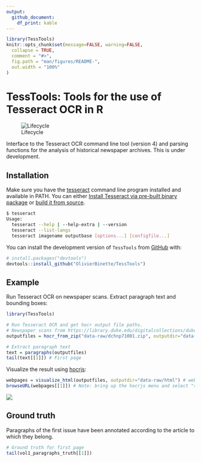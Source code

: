 ```yaml
---
output: 
  github_document:
    df_print: kable
---
```


<!-- README.md is generated from README.Rmd. Please edit that file -->

```r
library(TessTools)
knitr::opts_chunk$set(message=FALSE, warning=FALSE,
  collapse = TRUE,
  comment = "#>",
  fig.path = "man/figures/README-",
  out.width = "100%"
)
```

# TessTools: Tools for the use of Tesseract OCR in R

![Lifecycle](https://img.shields.io/badge/lifecycle-experimental-orange.svg)

Interface to the Tesseract OCR command line tool (version 4) and parsing functions for the analysis of historical newspaper archives. This is under development.


## Installation

Make sure you have the [tesseract](https://github.com/tesseract-ocr/tesseract) command line program installed and available in PATH. You can either [Install Tesseract via pre-built binary package](https://tesseract-ocr.github.io/tessdoc/Home.html)
or [build it from source](https://tesseract-ocr.github.io/tessdoc/Compiling.html).

```bash
$ tesseract
Usage:
  tesseract --help | --help-extra | --version
  tesseract --list-langs
  tesseract imagename outputbase [options...] [configfile...]
```

You can install the development version of `TessTools` from [GitHub](https://github.com/) with:

``` r
# install.packages("devtools")
devtools::install_github("OlivierBinette/TessTools")
```
## Example

Run Tesseract OCR on newspaper scans. Extract paragraph text and bounding boxes:

```r
library(TessTools)

# Run Tesseract OCR and get hocr output file paths.
# Newspaper scans from https://library.duke.edu/digitalcollections/dukechronicle_dchnp71001/
outputfiles = hocr_from_zip("data-raw/dchnp71001.zip", outputdir="data-raw/hocr", exdir="data-raw/img")

# Extract paragraph text
text = paragraphs(outputfiles)
tail(text[[1]]) # First page
```

Visualize the result using [hocrjs](https://github.com/kba/hocrjs):

```r
webpages = visualize_html(outputfiles, outputdir="data-raw/html") # webpage is at data-raw/html/dchnp71001-html
browseURL(webpages[[1]]) # Note: bring up the hocrjs menu and select "show background image"
```

![](hocrjs.png)

## Ground truth

Paragraphs of the first issue have been annotated according to the article to which they belong.

```r
# Ground truth for first page
tail(vol1_paragraphs_truth[[1]])
```
